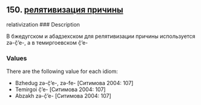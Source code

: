 ## 150. <a href =  'https://agricolamz.github.io/The_Circassian_Isoglosses_Database/150.html'>релятивизация причины</a>
relativization
### Description

В бжедугском и абадзехском для релятивизации причины используется zə-č̣’e-, а в темиргоевском č̣’e-

### Values
There are the following value for each idiom:

* Bzhedug  zə-č̣’e-, zə-fe- [Ситимова 2004: 107] 
* Temirgoi  č̣’e- [Ситимова 2004: 107] 
* Abzakh  zə-č̣’e- [Ситимова 2004: 107] 

